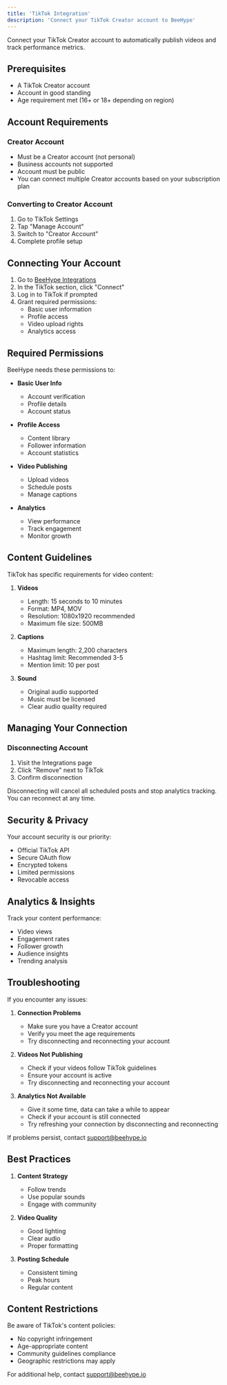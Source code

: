 ```yaml
---
title: 'TikTok Integration'
description: 'Connect your TikTok Creator account to BeeHype'
---
```


Connect your TikTok Creator account to automatically publish videos and track performance metrics.

## Prerequisites

- A TikTok Creator account
- Account in good standing
- Age requirement met (16+ or 18+ depending on region)

## Account Requirements

### Creator Account
- Must be a Creator account (not personal)
- Business accounts not supported
- Account must be public
- You can connect multiple Creator accounts based on your subscription plan

### Converting to Creator Account
1. Go to TikTok Settings
2. Tap "Manage Account"
3. Switch to "Creator Account"
4. Complete profile setup

## Connecting Your Account

1. Go to [BeeHype Integrations](https://www.beehype.io/app/integrations)
2. In the TikTok section, click "Connect"
3. Log in to TikTok if prompted
4. Grant required permissions:
   - Basic user information
   - Profile access
   - Video upload rights
   - Analytics access


## Required Permissions

BeeHype needs these permissions to:

- **Basic User Info**
  - Account verification
  - Profile details
  - Account status

- **Profile Access**
  - Content library
  - Follower information
  - Account statistics

- **Video Publishing**
  - Upload videos
  - Schedule posts
  - Manage captions

- **Analytics**
  - View performance
  - Track engagement
  - Monitor growth

## Content Guidelines

TikTok has specific requirements for video content:

1. **Videos**
   - Length: 15 seconds to 10 minutes
   - Format: MP4, MOV
   - Resolution: 1080x1920 recommended
   - Maximum file size: 500MB

2. **Captions**
   - Maximum length: 2,200 characters
   - Hashtag limit: Recommended 3-5
   - Mention limit: 10 per post

3. **Sound**
   - Original audio supported
   - Music must be licensed
   - Clear audio quality required

## Managing Your Connection

### Disconnecting Account
1. Visit the Integrations page
2. Click "Remove" next to TikTok
3. Confirm disconnection

<Warning>
Disconnecting will cancel all scheduled posts and stop analytics tracking. You can reconnect at any time.
</Warning>

## Security & Privacy

Your account security is our priority:
- Official TikTok API
- Secure OAuth flow
- Encrypted tokens
- Limited permissions
- Revocable access

## Analytics & Insights

Track your content performance:
- Video views
- Engagement rates
- Follower growth
- Audience insights
- Trending analysis

## Troubleshooting

If you encounter any issues:

1. **Connection Problems**
   - Make sure you have a Creator account
   - Verify you meet the age requirements
   - Try disconnecting and reconnecting your account

2. **Videos Not Publishing**
   - Check if your videos follow TikTok guidelines
   - Ensure your account is active
   - Try disconnecting and reconnecting your account

3. **Analytics Not Available**
   - Give it some time, data can take a while to appear
   - Check if your account is still connected
   - Try refreshing your connection by disconnecting and reconnecting

If problems persist, contact [support@beehype.io](mailto:support@beehype.io)

## Best Practices

1. **Content Strategy**
   - Follow trends
   - Use popular sounds
   - Engage with community

2. **Video Quality**
   - Good lighting
   - Clear audio
   - Proper formatting

3. **Posting Schedule**
   - Consistent timing
   - Peak hours
   - Regular content

## Content Restrictions

Be aware of TikTok's content policies:
- No copyright infringement
- Age-appropriate content
- Community guidelines compliance
- Geographic restrictions may apply

For additional help, contact [support@beehype.io](mailto:support@beehype.io)
